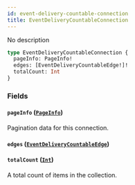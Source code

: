 ```yaml
---
id: event-delivery-countable-connection
title: EventDeliveryCountableConnection
---
```



No description

```graphql
type EventDeliveryCountableConnection {
  pageInfo: PageInfo!
  edges: [EventDeliveryCountableEdge!]!
  totalCount: Int
}
```


### Fields

#### `pageInfo` ([`PageInfo`](../../../developer/api-reference/objects/page-info))

Pagination data for this connection.


#### `edges` ([`EventDeliveryCountableEdge`](../../../developer/api-reference/objects/event-delivery-countable-edge))




#### `totalCount` ([`Int`](../../../developer/api-reference/scalars/int))

A total count of items in the collection.




